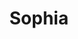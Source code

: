---
title: Sophia
slug: sophia
site: sophia
show: ./images/show.png
siteUrl: https://www.sophia.org/online-courses-for-college-credit
description: To help students continue their education sophia.org is offering free college-level courses in a fresh and fun online learning environment. Now until July 31, register for any of our 30 ACE®-recommended courses.
tags: [education]
rating: 2
---